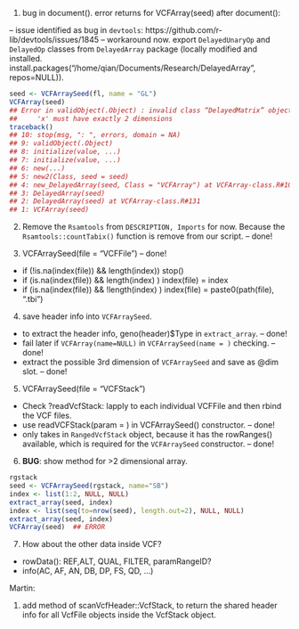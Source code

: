 1. bug in document(). error returns for VCFArray(seed) after document(): 

-- issue identified as bug in `devtools`: https://github.com/r-lib/devtools/issues/1845
-- workaround now. export `DelayedUnaryOp` and `DelayedOp` classes from `DelayedArray` package (locally modified and installed. install.packages("/home/qian/Documents/Research/DelayedArray", repos=NULL)).

```r
seed <- VCFArraySeed(fl, name = "GL")
VCFArray(seed)
## Error in validObject(.Object) : invalid class “DelayedMatrix” object: 
##     'x' must have exactly 2 dimensions
traceback()
## 10: stop(msg, ": ", errors, domain = NA)
## 9: validObject(.Object)
## 8: initialize(value, ...)
## 7: initialize(value, ...)
## 6: new(...)
## 5: new2(Class, seed = seed)
## 4: new_DelayedArray(seed, Class = "VCFArray") at VCFArray-class.R#104
## 3: DelayedArray(seed)
## 2: DelayedArray(seed) at VCFArray-class.R#131
## 1: VCFArray(seed)
```

2. Remove the `Rsamtools` from `DESCRIPTION, Imports` for now. Because the `Rsamtools::countTabix()` function is remove from our script.   -- done!

3. VCFArraySeed(file = "VCFFile")  -- done!
- if (!is.na(index(file)) && length(index)) stop()
- if (is.na(index(file)) && length(index) ) index(file) = index
- if (is.na(index(file)) && !length(index) ) index(file) = paste0(path(file), ".tbi")

4. save header info into `VCFArraySeed`. 
- to extract the header info, geno(header)$Type in `extract_array`.  -- done!
- fail later if `VCFArray(name=NULL)` in `VCFArraySeed(name = )` checking.   -- done!
- extract the possible 3rd dimension of `VCFArraySeed` and save as @dim slot. -- done!
  
5. VCFArraySeed(file = "VCFStack")
- Check ?readVcfStack: lapply to each individual VCFFile and then rbind the VCF files. 
- use readVCFStack(param = ) in VCFArraySeed() constructor.   -- done!
- only takes in `RangedVcfStack` object, because it has the rowRanges() available, which is required for the `VCFArraySeed` constructor. -- done!

6. **BUG**: show method for >2 dimensional array. 
```r
rgstack
seed <- VCFArraySeed(rgstack, name="SB")
index <- list(1:2, NULL, NULL)
extract_array(seed, index)
index <- list(seq(to=nrow(seed), length.out=2), NULL, NULL)
extract_array(seed, index)
VCFArray(seed)  ## ERROR
```

7. How about the other data inside VCF? 
- rowData(): REF,ALT, QUAL, FILTER, paramRangeID?
- info(AC, AF, AN, DB, DP, FS, QD, ...)

Martin: 

1. add method of scanVcfHeader::VcfStack, to return the shared header info for all VcfFile objects inside the VcfStack object. 



